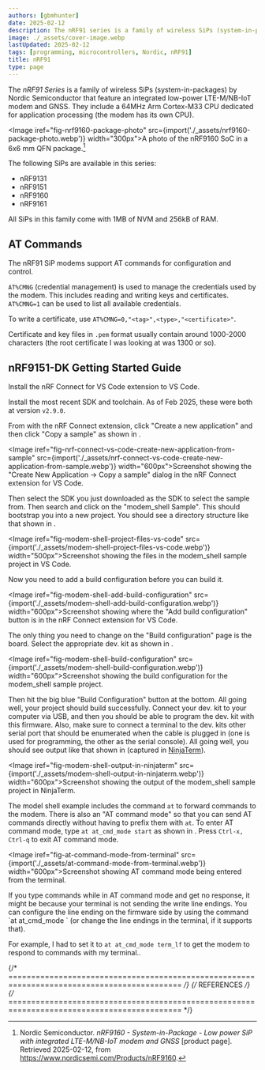 ```yaml
---
authors: [gbmhunter]
date: 2025-02-12
description: The nRF91 series is a family of wireless SiPs (system-in-packages) by Nordic Semiconductor that feature an integrated low-power LTE-M/NB-IoT modem and GNSS.
image: ./_assets/cover-image.webp
lastUpdated: 2025-02-12
tags: [programming, microcontrollers, Nordic, nRF91]
title: nRF91
type: page
---
```


<WarningIsNotes />

The _nRF91 Series_ is a family of wireless SiPs (system-in-packages) by Nordic Semiconductor that feature an integrated low-power LTE-M/NB-IoT modem and GNSS. They include a 64MHz Arm Cortex-M33 CPU dedicated for application processing (the modem has its own CPU).

<Image iref="fig-nrf9160-package-photo" src={import('./_assets/nrf9160-package-photo.webp')} width="300px">A photo of the nRF9160 SoC in a 6x6 mm QFN package.[^nordic-semi-nrf9160-product-page]</Image>

The following SiPs are available in this series:

* nRF9131
* nRF9151
* nRF9160
* nRF9161

All SiPs in this family come with 1MB of NVM and 256kB of RAM.

## AT Commands

The nRF91 SiP modems support AT commands for configuration and control.

`AT%CMNG` (credential management) is used to manage the credentials used by the modem. This includes reading and writing keys and certificates. `AT%CMNG=1` can be used to list all available credentials.

To write a certificate, use `AT%CMNG=0,"<tag>",<type>,"<certificate>"`.

Certificate and key files in `.pem` format usually contain around 1000-2000 characters (the root certificate I was looking at was 1300 or so).

## nRF9151-DK Getting Started Guide

Install the nRF Connect for VS Code extension to VS Code.

Install the most recent SDK and toolchain. As of Feb 2025, these were both at version `v2.9.0`.

From with the nRF Connect extension, click "Create a new application" and then click "Copy a sample" as shown in <IRef iref="fig-nrf-connect-vs-code-create-new-application-from-sample" />.

<Image iref="fig-nrf-connect-vs-code-create-new-application-from-sample" src={import('./_assets/nrf-connect-vs-code-create-new-application-from-sample.webp')} width="600px">Screenshot showing the "Create New Application -> Copy a sample" dialog in the nRF Connect extension for VS Code.</Image>

Then select the SDK you just downloaded as the SDK to select the sample from. Then search and click on the "modem_shell Sample". This should bootstrap you into a new project. You should see a directory structure like that shown in <IRef iref="fig-modem-shell-project-files-vs-code" />.

<Image iref="fig-modem-shell-project-files-vs-code" src={import('./_assets/modem-shell-project-files-vs-code.webp')} width="500px">Screenshot showing the files in the modem_shell sample project in VS Code.</Image>

Now you need to add a build configuration before you can build it.

<Image iref="fig-modem-shell-add-build-configuration" src={import('./_assets/modem-shell-add-build-configuration.webp')} width="600px">Screenshot showing where the "Add build configuration" button is in the nRF Connect extension for VS Code.</Image>

The only thing you need to change on the "Build configuration" page is the board. Select the appropriate dev. kit as shown in <IRef iref="fig-modem-shell-build-configuration" />.

<Image iref="fig-modem-shell-build-configuration" src={import('./_assets/modem-shell-build-configuration.webp')} width="600px">Screenshot showing the build configuration for the modem_shell sample project.</Image>

Then hit the big blue "Build Configuration" button at the bottom. All going well, your project should build successfully. Connect your dev. kit to your computer via USB, and then you should be able to program the dev. kit with this firmware. Also, make sure to connect a terminal to the dev. kits other serial port that should be enumerated when the cable is plugged in (one is used for programming, the other as the serial console). All going well, you should see output like that shown in <IRef iref="fig-modem-shell-output-in-ninjaterm" /> (captured in [NinjaTerm](https://ninjaterm.mbedded.ninja/)).

<Image iref="fig-modem-shell-output-in-ninjaterm" src={import('./_assets/modem-shell-output-in-ninjaterm.webp')} width="600px">Screenshot showing the output of the modem_shell sample project in NinjaTerm.</Image>

The model shell example includes the command `at` to forward commands to the modem. There is also an "AT command mode" so that you can send AT commands directly without having to prefix them with `at`. To enter AT command mode, type `at at_cmd_mode start` as shown in <IRef iref="fig-at-command-mode-from-terminal" />. Press `Ctrl-x, Ctrl-q` to exit AT command mode.

<Image iref="fig-at-command-mode-from-terminal" src={import('./_assets/at-command-mode-from-terminal.webp')} width="600px">Screenshot showing AT command mode being entered from the terminal.</Image>

<Aside type="tip">
If you type commands while in AT command mode and get no response, it might be because your terminal is not sending the write line endings. You can configure the line ending on the firmware side by using the command `at at_cmd_mode <term_cr_lf|term_lf|term_cr>` (or change the line endings in the terminal, if it supports that).

For example, I had to set it to `at at_cmd_mode term_lf` to get the modem to respond to commands with my terminal..
</Aside>

{/* ============================================================================================ */}
{/* REFERENCES */}
{/* ============================================================================================ */}

[^nordic-semi-nrf9160-product-page]: Nordic Semiconductor. _nRF9160 - System-in-Package - Low power SiP with integrated LTE-M/NB-IoT modem and GNSS_ [product page]. Retrieved 2025-02-12, from https://www.nordicsemi.com/Products/nRF9160.
